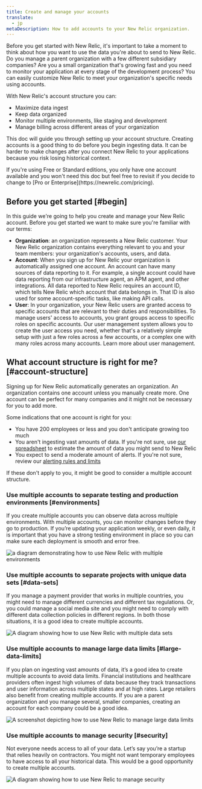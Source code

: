 ```yaml
---
title: Create and manage your accounts
translate:
  - jp
metaDescription: How to add accounts to your New Relic organization. 
---
```






Before you get started with New Relic, it's important to take a moment to think about how you want to use the data you're about to send to New Relic. Do you manage a parent organization with a few different subsidiary companies? Are you a small organization that's growing fast and you need to monitor your application at every stage of the development process?  You can easily customize New Relic to meet your organization's specific needs using accounts. 

With New Relic's account structure you can:

* Maximize data ingest
* Keep data organized 
* Monitor multiple environments, like staging and development
* Manage billing across different areas of your organization

This doc will guide you through setting up your account structure. Creating accounts is a good thing to do before you begin ingesting data. It can be harder to make changes after you connect New Relic to your applications because you risk losing historical context.

<Callout variant="tip">
If you're using Free or Standard editions, you only have one account available and you won't need this doc but feel free to revisit if you decide to change to [Pro or Enterprise](https://newrelic.com/pricing).
</Callout>

## Before you get started [#begin]

In this guide we're going to help you create and manage your New Relic account. Before you get started we want to make sure you're familiar with our terms:

* **Organization**:  an organization represents a New Relic customer. Your New Relic organization contains everything relevant to you and your team members: your organization's accounts, users, and data.
* **Account**: When you sign up for New Relic your organization is automatically assigned one account. An account can have many sources of data reporting to it. For example, a single account could have data reporting from our infrastructure agent, an APM agent, and other integrations. All data reported to New Relic requires an account ID, which tells New Relic which account that data belongs in. That ID is also used for some account-specific tasks, like making API calls.
* **User**: In your organization, your New Relic users are granted access to specific accounts that are relevant to their duties and responsibilities. To manage users' access to accounts, you grant groups access to specific roles on specific accounts. Our user management system allows you to create the user access you need, whether that's a relatively simple setup with just a few roles across a few accounts, or a complex one with many roles across many accounts. Learn more about user management.

## What account structure is right for me? [#account-structure]

Signing up for New Relic automatically generates an organization. An organization contains one account unless you manually create more. One account can be perfect for many companies and it might not be necessary for you to add more. 

Some indications that one account is right for you:

* You have 200 employees or less and you don't anticipate growing too much
* You aren't ingesting vast amounts of data. If you're not sure, use [our spreadsheet](https://newrelic.com/blog/nerdlog/estimate-data-cost) to estimate the amount of data you might send to New Relic
* You expect to send a moderate amount of alerts. If you're not sure, review our [alerting rules and limits](/docs/alerts-applied-intelligence/new-relic-alerts/learn-alerts/rules-limits-alerts/)

If these don't apply to you, it might be good to consider a multiple account structure. 

### Use multiple accounts to separate testing and production environments [#environments]

If you create multiple accounts you can observe data across multiple environments. With multiple accounts, you can monitor changes before they go to production. If you’re updating your application weekly, or even daily, it is important that you have a strong testing environment in place so you can make sure each deployment is smooth and error free.


<img
    title="multiple environments"
    alt="a diagram demonstrating how to use New Relic with multiple environments"
    src={accountsMultipleAccountEnvironments}
/>

### Use multiple accounts to separate projects with unique data sets [#data-sets]

If you manage a payment provider that works in multiple countries, you might need to manage different currencies and different tax regulations. Or, you could manage a social media site and you might need to comply with different data collection policies in different regions. In both those situations, it is a good idea to create multiple accounts. 

<img
    title="multiple data sets"
    alt="A diagram showing how to use New Relic with multiple data sets"
    src={accountsUniqueDataSets}
/>

### Use multiple accounts to manage large data limits [#large-data-limits]

If you plan on ingesting vast amounts of data, it’s a good idea to create multiple accounts to avoid data limits. Financial institutions and healthcare providers often ingest high volumes of data because they track transactions and user information across multiple states and at high rates. Large retailers also benefit from creating multiple accounts. If you are a parent organization and you manage several, smaller companies, creating an account for each company could be a good idea. 

<img
    title="large data limits"
    alt="A screenshot depicting how to use New Relic to manage large data limits"
    src={accountsMultipleAccountsforLargeDataLimits}
/>

### Use multiple accounts to manage security [#security]

Not everyone needs access to all of your data. Let’s say you’re a startup that relies heavily on contractors. You might not want temporary employees to have access to all your historical data. This would be a good opportunity to create multiple accounts. 

<img
    title="manage security"
    alt="A diagram showing how to use New Relic to manage security"
    src={accountsManageSecurity}
/>


